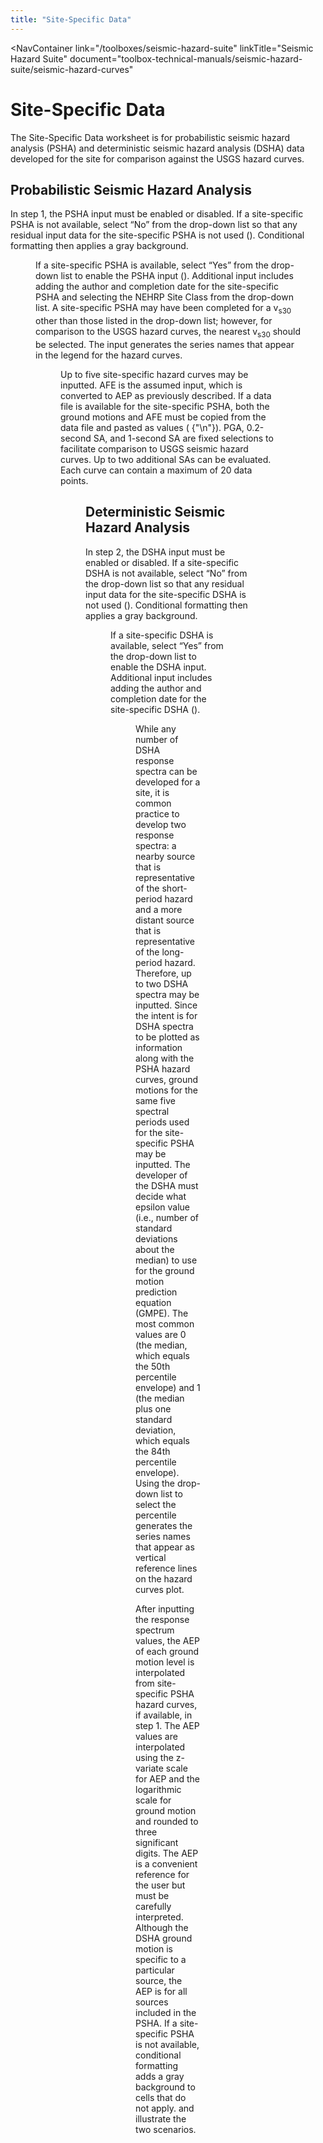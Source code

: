 ```yaml
---
title: "Site-Specific Data"
---
```



<NavContainer 
  link="/toolboxes/seismic-hazard-suite"
  linkTitle="Seismic Hazard Suite"
  document="toolbox-technical-manuals/seismic-hazard-suite/seismic-hazard-curves"
></NavContainer>

# Site-Specific Data

The Site-Specific Data worksheet is for probabilistic seismic hazard analysis (PSHA) and deterministic seismic hazard analysis (DSHA) data developed
for the site for comparison against the USGS hazard curves.

## Probabilistic Seismic Hazard Analysis

In step 1, the PSHA input must be enabled or disabled. If a site-specific PSHA is not available, select “No” from the drop-down list so that any
residual input data for the site-specific PSHA is not used (<FigReference figKey="figure-21" />). Conditional formatting then applies a gray
background.

<Figure
  figKey="figure-21"
  src="figures/toolbox-technical-manuals/seismic-hazard-suite/seismic-hazard-curves/v1.0/figures/figure21.png"
  alt="Step 1 of Site-Specific Data worksheet: Disable PSHA input."
  caption="Step 1 of Site-Specific Data worksheet: Disable PSHA input."
/>

If a site-specific PSHA is available, select “Yes” from the drop-down list to enable the PSHA input (<FigReference figKey="figure-22" />). Additional
input includes adding the author and completion date for the site-specific PSHA and selecting the NEHRP Site Class from the drop-down list. A
site-specific PSHA may have been completed for a v<sub>s</sub><sub>30</sub> other than those listed in the drop-down list; however, for comparison to
the USGS hazard curves, the nearest v<sub>s</sub><sub>30</sub> should be selected. The input generates the series names that appear in the legend for
the hazard curves.

<Figure
  figKey="figure-22"
  src="figures/toolbox-technical-manuals/seismic-hazard-suite/seismic-hazard-curves/v1.0/figures/figure22.png"
  alt="Step 2 of Site-Specific Data worksheet: Enable PSHA input."
  caption="Step 2 of Site-Specific Data worksheet: Enable PSHA input."
/>

Up to five site-specific hazard curves may be inputted. AFE is the assumed input, which is converted to AEP as previously described. If a data file is
available for the site-specific PSHA, both the ground motions and AFE must be copied from the data file and pasted as values (
{"\n"}<FigReference figKey="figure-23" />). PGA, 0.2-second SA, and 1-second SA are fixed selections to facilitate comparison to USGS seismic hazard
curves. Up to two additional SAs can be evaluated. Each curve can contain a maximum of 20 data points.

<Figure
  figKey="figure-23"
  src="figures/toolbox-technical-manuals/seismic-hazard-suite/seismic-hazard-curves/v1.0/figures/figure23.png"
  alt="Step 1 of Site-Specific Data worksheet: Site-specific PSHA input."
  caption="Step 2 of Site-Specific Data worksheet: Site-specific PSHA input."
/>

## Deterministic Seismic Hazard Analysis

In step 2, the DSHA input must be enabled or disabled. If a site-specific DSHA is not available, select “No” from the drop-down list so that any
residual input data for the site-specific DSHA is not used (<FigReference figKey="figure-24" />). Conditional formatting then applies a gray
background.

<Figure
  figKey="figure-24"
  src="figures/toolbox-technical-manuals/seismic-hazard-suite/seismic-hazard-curves/v1.0/figures/figure24.png"
  alt="Step 2 of Site-Specific Data worksheet: Disable DSHA input."
  caption="Step 2 of Site-Specific Data worksheet: Disable DSHA input."
/>

If a site-specific DSHA is available, select “Yes” from the drop-down list to enable the DSHA input. Additional input includes adding the author and
completion date for the site-specific DSHA (<FigReference figKey="figure-25" />).

<Figure
  figKey="figure-25"
  src="figures/toolbox-technical-manuals/seismic-hazard-suite/seismic-hazard-curves/v1.0/figures/figure25.png"
  alt="Step 2 of Site-Specific Data worksheet: Enable DSHA input."
  caption="Step 2 of Site-Specific Data worksheet: Enable DSHA input."
/>

While any number of DSHA response spectra can be developed for a site, it is common practice to develop two response spectra: a nearby source that is
representative of the short-period hazard and a more distant source that is representative of the long-period hazard. Therefore, up to two DSHA
spectra may be inputted. Since the intent is for DSHA spectra to be plotted as information along with the PSHA hazard curves, ground motions for the
same five spectral periods used for the site-specific PSHA may be inputted. The developer of the DSHA must decide what epsilon value (i.e., number of
standard deviations about the median) to use for the ground motion prediction equation (GMPE). The most common values are 0 (the median, which equals
the 50th percentile envelope) and 1 (the median plus one standard deviation, which equals the 84th percentile envelope). Using the drop-down list to
select the percentile generates the series names that appear as vertical reference lines on the hazard curves plot.

After inputting the response spectrum values, the AEP of each ground motion level is interpolated from site-specific PSHA hazard curves, if available,
in step 1. The AEP values are interpolated using the z-variate scale for AEP and the logarithmic scale for ground motion and rounded to three
significant digits. The AEP is a convenient reference for the user but must be carefully interpreted. Although the DSHA ground motion is specific to a
particular source, the AEP is for all sources included in the PSHA. If a site-specific PSHA is not available, conditional formatting adds a gray
background to cells that do not apply. <FigReference figKey="figure-26" /> and <FigReference figKey="figure-27" /> illustrate the two scenarios.

<Figure
  figKey="figure-26"
  src="figures/toolbox-technical-manuals/seismic-hazard-suite/seismic-hazard-curves/v1.0/figures/figure26.png"
  alt="Step 2 of Site-Specific Data worksheet: DSHA input with site-specific PSHA."
  caption="Step 2 of Site-Specific Data worksheet: DSHA input with site-specific PSHA."
/>

<Figure
  figKey="figure-27"
  src="figures/toolbox-technical-manuals/seismic-hazard-suite/seismic-hazard-curves/v1.0/figures/figure27.png"
  alt="Step 2 of Site-Specific Data worksheet: DSHA input without site-specific PSHA."
  caption="Step 2 of Site-Specific Data worksheet: DSHA input without site-specific PSHA."
/>

<CitationFootnote />
